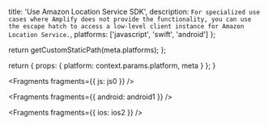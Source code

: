 
  title: 'Use Amazon Location Service SDK',
  description: `For specialized use cases where Amplify does not provide the functionality, you can use the escape hatch to access a low-level client instance for Amazon Location Service.`,
  platforms: ['javascript', 'swift', 'android']
};

  return getCustomStaticPath(meta.platforms);
};

  return {
    props: {
      platform: context.params.platform,
      meta
    }
  };
}


<Fragments fragments={{ js: js0 }} />


<Fragments fragments={{ android: android1 }} />


<Fragments fragments={{ ios: ios2 }} />
